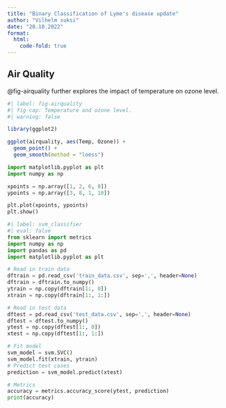 ```yaml
---
title: "Binary Classification of Lyme's disease update"
author: "Vilhelm suksi"
date: "20.10.2022"
format:
  html:
    code-fold: true
---
```

## Air Quality

@fig-airquality further explores the impact of temperature on ozone level.

```r
#| label: fig-airquality
#| fig-cap: Temperature and ozone level.
#| warning: false

library(ggplot2)

ggplot(airquality, aes(Temp, Ozone)) +
  geom_point() +
  geom_smooth(method = "loess")
```

```python

import matplotlib.pyplot as plt
import numpy as np

xpoints = np.array([1, 2, 6, 8])
ypoints = np.array([3, 8, 1, 10])

plt.plot(xpoints, ypoints)
plt.show()
```

```python
#| label: svm_classifier
#| eval: false
from sklearn import metrics
import numpy as np
import pandas as pd
import matplotlib.pyplot as plt

# Read in train data
dftrain = pd.read_csv('train_data.csv', sep=',', header=None)
dftrain = dftrain.to_numpy()
ytrain = np.copy(dftrain[1:, 0])
xtrain = np.copy(dftrain[1:, 1:])

# Read in test data
dftest = pd.read_csv('test_data.csv', sep=',', header=None)
dftest = dftest.to_numpy()
ytest = np.copy(dftest[1:, 0])
xtest = np.copy(dftest[1:, 1:])

# Fit model
svm_model = svm.SVC()
svm_model.fit(xtrain, ytrain)
# Predict test cases
prediction = svm_model.predict(xtest)

# Metrics
accuracy = metrics.accuracy_score(ytest, prediction)
print(accuracy)
```
